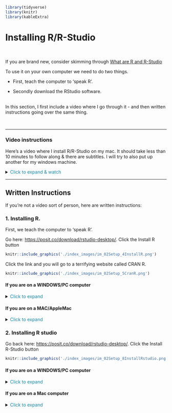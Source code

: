 
```r
library(tidyverse)
library(knitr)
library(kableExtra)
```

# Installing R/R-Studio {#Setup_Desktop .unnumbered}

<br>

If you are brand new, consider skimming through [What are R and R-Studio](#WhatIsR)

To use it on your own computer we need to do two things. <br>

-   First, teach the computer to 'speak R'.

-   Secondly download the RStudio software.<br><br>

In this section, I first include a video where I go through it - and then written instructions going over the same thing.

<br>

------------------------------------------------------------------------

### Video instructions {#Setup_DesktopVideo .unnumbered}

Here's a video where I install R/R-Studio on my mac. It should take less than 10 minutes to follow along & there are subtitles. I will try to also put up another for my windows machine.

<details>

<summary>[Click to expand & watch]{style="color: #1388aa;"}</summary>

<br>

::: {style="max-width:640px"}
::: {style="position:relative;padding-bottom:100%"}
<iframe id="kaltura_player" src="https://cdnapisec.kaltura.com/p/2356971/sp/235697100/embedIframeJs/uiconf_id/41416911/partner_id/2356971?iframeembed=true&amp;playerId=kaltura_player&amp;entry_id=1_009n7kh8&amp;flashvars[streamerType]=auto&amp;flashvars[localizationCode]=en&amp;flashvars[sideBarContainer.plugin]=true&amp;flashvars[sideBarContainer.position]=left&amp;flashvars[sideBarContainer.clickToClose]=true&amp;flashvars[chapters.plugin]=true&amp;flashvars[chapters.layout]=vertical&amp;flashvars[chapters.thumbnailRotator]=false&amp;flashvars[streamSelector.plugin]=true&amp;flashvars[EmbedPlayer.SpinnerTarget]=videoHolder&amp;flashvars[dualScreen.plugin]=true&amp;flashvars[hotspots.plugin]=1&amp;flashvars[Kaltura.addCrossoriginToIframe]=true&amp;&amp;wid=1_i392r73r" width="640" height="640" allowfullscreen webkitallowfullscreen mozAllowFullScreen allow="autoplay *; fullscreen *; encrypted-media *" sandbox="allow-downloads allow-forms allow-same-origin allow-scripts allow-top-navigation allow-pointer-lock allow-popups allow-modals allow-orientation-lock allow-popups-to-escape-sandbox allow-presentation allow-top-navigation-by-user-activation" frameborder="0" title="R-Tutorials Video 1. Installing R and R studio on a mac" style="position:absolute;top:0;left:0;width:100%;height:100%;border:0">

</iframe>
:::
:::

<br>

</details>

------------------------------------------------------------------------

## Written Instructions

If you're not a video sort of person, here are written instructions:

### 1. Installing R. {#Setup_R .unnumbered}

First, we teach the computer to 'speak R'.

Go here: <https://posit.co/download/rstudio-desktop/>. Click the Install R button <br>

```r
knitr::include_graphics('./index_images/im_02Setup_4InstallR.png')
```

Click the link and you will go to a terrifying website called CRAN R.

```r
knitr::include_graphics('./index_images/im_02Setup_5CranR.png')
```

#### If you are on a WINDOWS/PC computer {#Setup_R_PC .unnumbered}

<details>

<summary>[Click to expand]{style="color: #1388aa;"}</summary>

<br>

```r
knitr::include_graphics('./index_images/im_02Setup_6WINDOWS.png')
```

Click the "install for the first time" link and follow through to install R - EVEN IF YOU ALREADY HAVE R AND R STUDIO INSTALLED. <br><br>

Say yes to all the default options. Send Dr G a message if you get stuck <br>

<br>

</details>

#### If you are on a MAC/AppleMac {#Setup_R_Mac .unnumbered}

<details>

<summary>[Click to expand]{style="color: #1388aa;"}</summary>

<br>

If you are a MAC user, you will need [EITHER]{.underline} one of these two files. If your computer is new, try the top one, if it's older try the second - the wrong one simply won't work.

```r
knitr::include_graphics('./index_images/im_02Setup_7MAC.png')
```

1.  Click the filename to download <br>

2.  MOVE THE DOWNLOAD OUTSIDE YOUR DOWNLOAD FOLDER (they have a weird bug.) Put it on your desktop

3.  Open the download and follow the instructions. <br>

4.  You can delete the download.

If you have issues, try watching my video at the top and see if that solves it. Or talk to Dr G

<br>

</details>

### 2. Installing R studio {#Setup_RStudio .unnumbered}

Go back here: <https://posit.co/download/rstudio-desktop/>. Click the Install R-Studio button

```r
knitr::include_graphics('./index_images/im_02Setup_8InstallRstudio.png')
```

#### If you are on a WINDOWS/PC computer {#Setup_RStudio_PC .unnumbered}

<details>

<summary>[Click to expand]{style="color: #1388aa;"}</summary>

<br>

Install the same way you install any new software

<br>

</details>

#### If you are on a Mac computer {#Setup_RStudio_Mac .unnumbered}

<details>

<summary>[Click to expand]{style="color: #1388aa;"}</summary>

<br>

```r
knitr::include_graphics('./index_images/im_02Setup_9RstudioMacinstall.png')
```

-   Download the dmg file, click to open, then DRAG it over to applications.

-   If it asks to overwrite, say yes.

It might get angry at this stage if your mac is very out of date. Your choices are probably to backup your computer, update your operating system and reinstall R. OR! Just use RStudio online rather than downloading it at all. Feel free to chat with Dr G about options.

<br>

</details>

<br>
